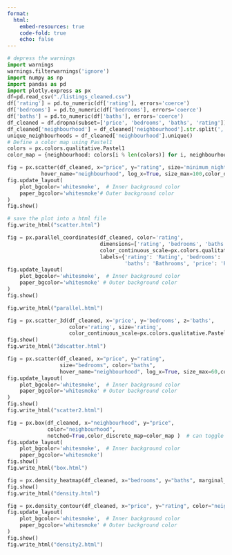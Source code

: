 ```yaml
---
format:
  html:
    embed-resources: true
    code-fold: true
    echo: false
---
```


```python
# depress the warnings
import warnings
warnings.filterwarnings('ignore')
import numpy as np
import pandas as pd
import plotly.express as px
df=pd.read_csv("./listings_cleaned.csv")
df['rating'] = pd.to_numeric(df['rating'], errors='coerce')
df['bedrooms'] = pd.to_numeric(df['bedrooms'], errors='coerce')
df['baths'] = pd.to_numeric(df['baths'], errors='coerce')
df_cleaned = df.dropna(subset=['price', 'bedrooms', 'baths', 'rating'])
df_cleaned['neighbourhood'] = df_cleaned['neighbourhood'].str.split(',').str[0]
unique_neighbourhoods = df_cleaned['neighbourhood'].unique()
# Define a color map using Pastel1
colors = px.colors.qualitative.Pastel1 
color_map = {neighbourhood: colors[i % len(colors)] for i, neighbourhood in enumerate(unique_neighbourhoods)}
```

```python

fig = px.scatter(df_cleaned, x="price", y="rating", size='minimum_nights',color="neighbourhood",
           hover_name="neighbourhood", log_x=True, size_max=100,color_discrete_map=color_map )
fig.update_layout(
    plot_bgcolor='whitesmoke',  # Inner background color
    paper_bgcolor='whitesmoke'# Outer background color
)
fig.show()

# save the plot into a html file
fig.write_html("scatter.html")
```

```python
fig = px.parallel_coordinates(df_cleaned, color='rating',
                              dimensions=['rating', 'bedrooms', 'baths', 'price'],
                              color_continuous_scale=px.colors.qualitative.Pastel1,
                              labels={'rating': 'Rating', 'bedrooms': 'Bedrooms',
                                      'baths': 'Bathrooms', 'price': 'Price'})
fig.update_layout(
    plot_bgcolor='whitesmoke',  # Inner background color
    paper_bgcolor='whitesmoke' # Outer background color
)
fig.show()

fig.write_html("parallel.html")
```

```python
fig = px.scatter_3d(df_cleaned, x='price', y='bedrooms', z='baths',
                    color='rating', size='rating',
                    color_continuous_scale=px.colors.qualitative.Pastel1)
fig.show()
fig.write_html("3dscatter.html")
```

```python
fig = px.scatter(df_cleaned, x="price", y="rating",
                 size="bedrooms", color="baths",
                 hover_name="neighbourhood", log_x=True, size_max=60,color_continuous_scale=px.colors.qualitative.Pastel1)
fig.update_layout(
    plot_bgcolor='whitesmoke',  # Inner background color
    paper_bgcolor='whitesmoke' # Outer background color
)
fig.show()
fig.write_html("scatter2.html")
```

```python
fig = px.box(df_cleaned, x="neighbourhood", y="price",
             color="neighbourhood",
             notched=True,color_discrete_map=color_map )  # can toggle notched shape
fig.update_layout(
    plot_bgcolor='whitesmoke',  # Inner background color
    paper_bgcolor='whitesmoke')
fig.show()
fig.write_html("box.html")
```

```python
fig = px.density_heatmap(df_cleaned, x="bedrooms", y="baths", marginal_x="rug", marginal_y="histogram",color_continuous_scale=px.colors.qualitative.Pastel1)
fig.show()
fig.write_html("density.html")
```


```python
fig = px.density_contour(df_cleaned, x="price", y="rating", color="neighbourhood",range_x=[0, 2000],range_y=[0,5.5],color_discrete_map=color_map )
fig.update_layout(
    plot_bgcolor='whitesmoke',  # Inner background color
    paper_bgcolor='whitesmoke' # Outer background color
)
fig.show()
fig.write_html("density2.html")
```